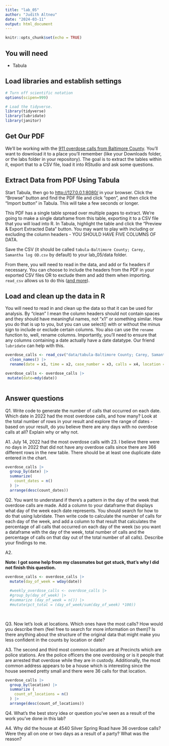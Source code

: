 ```yaml
---
title: "lab_05"
author: "Judith Altneu"
date: "2024-03-11"
output: html_document
---
```


```r
knitr::opts_chunk$set(echo = TRUE)
```

## You will need

-   Tabula

## Load libraries and establish settings

```r
# Turn off scientific notation
options(scipen=999)

# Load the tidyverse.
library(tidyverse)
library(lubridate)
library(janitor)

```

## Get Our PDF

We'll be working with the [911 overdose calls from Baltimore County](https://drive.google.com/file/d/1qkYuojGF_6WKFr5aNQxmewDzcKyOiJFr/view?usp=share_link). You'll want to download it to a place you'll remember (like your Downloads folder, or the labs folder in your repository). The goal is to extract the tables within it, export that to a CSV file, load it into RStudio and ask some questions.

## Extract Data from PDF Using Tabula

Start Tabula, then go to <http://127.0.0.1:8080/> in your browser. Click the "Browse" button and find the PDF file and click "open", and then click the "Import button" in Tabula. This will take a few seconds or longer.

This PDF has a single table spread over multiple pages to extract. We're going to make a single dataframe from this table, exporting it to a CSV file that you will load into R. In Tabula, highlight the table and click the "Preview & Export Extracted Data" button. You may want to play with including or excluding the column headers - YOU SHOULD HAVE FIVE COLUMNS OF DATA.

Save the CSV (it should be called `tabula-Baltimore County; Carey, Samantha log OD.csv` by default) to your lab_05/data folder.

From there, you will need to read in the data, and add or fix headers if necessary. You can choose to include the headers from the PDF in your exported CSV files OR to exclude them and add them when importing. `read_csv` allows us to do this ([and more](https://readr.tidyverse.org/reference/read_delim.html)).

## Load and clean up the data in R

You will need to read in and clean up the data so that it can be used for analysis. By "clean" I mean the column headers should not contain spaces and they should have meaningful names, not "x1" or something similar. How you do that is up to you, but you can use select() with or without the minus sign to include or exclude certain columns. You also can use the `rename` function to, well, rename columns. Importantly, you'll need to ensure that any columns containing a date actually have a date datatype. Our friend `lubridate` can help with this.

```r
overdose_calls <- read_csv("data/tabula-Baltimore County; Carey, Samantha log OD.csv" , col_names = FALSE) |>
  clean_names() |>
  rename(date = x1, time = x2, case_number = x3, calls = x4, location = x5)

overdose_calls <- overdose_calls |>
 mutate(date=mdy(date))
  

```

## Answer questions

Q1. Write code to generate the number of calls that occurred on each date. Which date in 2022 had the most overdose calls, and how many? Look at the total number of rows in your result and explore the range of dates - based on your result, do you believe there are any days with no overdose calls at all? Explain why or why not.

A1. July 14, 2022 had the most overdose calls with 23. I believe there were no days in 2022 that did not have any overdose calls since there are 366 different rows in the new table. There should be at least one duplicate date entered in the chart.

```r
overdose_calls |>
  group_by(date) |>
  summarize(
    count_dates = n()
  ) |>
  arrange(desc(count_dates))
```

Q2. You want to understand if there's a pattern in the day of the week that overdose calls are made. Add a column to your dataframe that displays what day of the week each date represents. You should search for how to do that using lubridate. Then write code to calculate the number of calls for each day of the week, and add a column to that result that calculates the percentage of all calls that occurred on each day of the week (so you want a dataframe with the day of the week, total number of calls and the percentage of calls on that day out of the total number of all calls). Describe your findings to me.

A2.

**Note: I got some help from my classmates but got stuck, that's why I did not finish this question.**

```r
overdose_calls <- overdose_calls |> 
  mutate(day_of_week = wday(date)) 
  
  #weekly_overdose_calls <- overdose_calls |>
  #group_by(day_of_week) |>
  #summarize (day_of_week = n()) |>
  #mutate(pct_total = (day_of_week/sum(day_of_week) *100))
  
  
```

Q3. Now let's look at locations. Which ones have the most calls? How would you describe them (feel free to search for more information on them)? Is there anything about the structure of the original data that might make you less confident in the counts by location or date?

A3. The second and third most common location are at Precincts which are police stations. Are the police officers the one overdosing or is it people that are arrested that overdose while they are in custody. Additionally, the most common address appears to be a house which is interesting since the house seemed pretty small and there were 36 calls for that location.

```r
overdose_calls |>
  group_by(location) |>
  summarize (
    count_of_locations = n()
  ) |>
  arrange(desc(count_of_locations))
```

Q4. What's the best story idea or question you've seen as a result of the work you've done in this lab?

A4. Why did the house at 4540 Silver Spring Road have 36 overdose calls? Were they all on one or two days as a result of a party? What was the reason?
